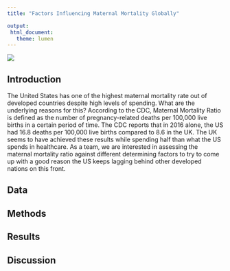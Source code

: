 ```yaml
---
title: "Factors Influencing Maternal Mortality Globally"

output: 
 html_document:
   theme: lumen
---
```


![](Pictures/mothers.jpg)


## Introduction

The United States has one of the highest maternal mortality rate out of developed countries despite high levels of spending. What are the underlying reasons for this? According to the CDC, Maternal Mortality Ratio is defined as the number of pregnancy-related deaths per 100,000 live births in a certain period of time. The CDC reports that in 2016 alone, the US had 16.8 deaths per 100,000 live births compared to 8.6 in the UK. The UK seems to have achieved these results while spending half than what the US spends in healthcare. As a team, we are interested in assessing the maternal mortality ratio against different determining factors to try to come up with a good reason the US keeps lagging behind other developed nations on this front.


## Data


## Methods

## Results

## Discussion
